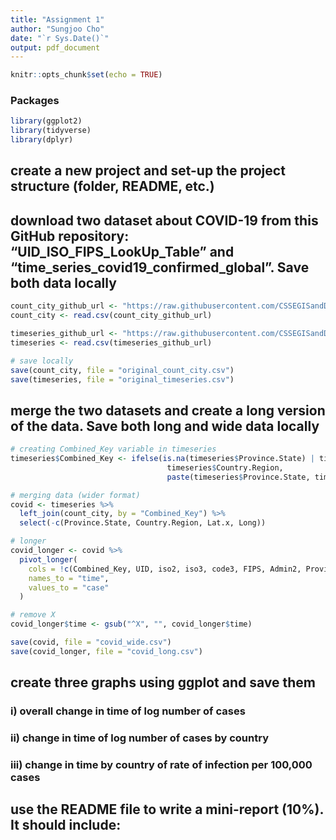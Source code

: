 ```yaml
---
title: "Assignment 1"
author: "Sungjoo Cho"
date: "`r Sys.Date()`"
output: pdf_document
---
```


```r
knitr::opts_chunk$set(echo = TRUE)
```

### Packages
```r
library(ggplot2)
library(tidyverse)
library(dplyr)
```

## create a new project and set-up the project structure (folder, README, etc.)


## download two dataset about COVID-19 from this GitHub repository: “UID_ISO_FIPS_LookUp_Table” and “time_series_covid19_confirmed_global”. Save both data locally

```r
count_city_github_url <- "https://raw.githubusercontent.com/CSSEGISandData/COVID-19/master/csse_covid_19_data/UID_ISO_FIPS_LookUp_Table.csv?raw=true"
count_city <- read.csv(count_city_github_url)

timeseries_github_url <- "https://raw.githubusercontent.com/CSSEGISandData/COVID-19/master/csse_covid_19_data/csse_covid_19_time_series/time_series_covid19_confirmed_global.csv?raw=true"
timeseries <- read.csv(timeseries_github_url)

# save locally
save(count_city, file = "original_count_city.csv")
save(timeseries, file = "original_timeseries.csv")
```

## merge the two datasets and create a long version of the data. Save both long and wide data locally

```r
# creating Combined_Key variable in timeseries
timeseries$Combined_Key <- ifelse(is.na(timeseries$Province.State) | timeseries$Province.State == "",
                                   timeseries$Country.Region,
                                   paste(timeseries$Province.State, timeseries$Country.Region, sep = ", "))

# merging data (wider format)
covid <- timeseries %>%
  left_join(count_city, by = "Combined_Key") %>%
  select(-c(Province.State, Country.Region, Lat.x, Long))

# longer  
covid_longer <- covid %>%
  pivot_longer(
    cols = !c(Combined_Key, UID, iso2, iso3, code3, FIPS, Admin2, Province_State, Country_Region, Lat.y, Long_, Population),
    names_to = "time",
    values_to = "case"
  )

# remove X
covid_longer$time <- gsub("^X", "", covid_longer$time)

save(covid, file = "covid_wide.csv")
save(covid_longer, file = "covid_long.csv")
```

## create three graphs using ggplot and save them

### i) overall change in time of log number of cases

### ii) change in time of log number of cases by country

### iii) change in time by country of rate of infection per 100,000 cases

## use the README file to write a mini-report (10%). It should include:



